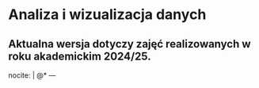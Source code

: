 # Analiza i wizualizacja danych

Aktualna wersja dotyczy zajęć realizowanych w roku akademickim 2024/25.
---
nocite: |
  @*
---
